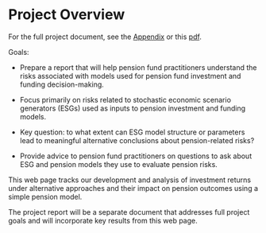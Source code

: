 # Project Overview {.unnumbered}

For the full project document, see the [Appendix](appdx_project_doc.qmd#Project%20document) or this [pdf](https://drive.google.com/file/d/1iAtAQtC2Yn1l8U4jAOOuDGeIAET0K8_g/view?usp=sharing).

Goals:

-   Prepare a report that will help pension fund practitioners understand the risks associated with models used for pension fund investment and funding decision-making.

-   Focus primarily on risks related to stochastic economic scenario generators (ESGs) used as inputs to pension investment and funding models.

-   Key question: to what extent can ESG model structure or parameters lead to meaningful alternative conclusions about pension-related risks?

-   Provide advice to pension fund practitioners on questions to ask about ESG and pension models they use to evaluate pension risks.\


This web page tracks our development and analysis of investment returns under alternative approaches and their impact on pension outcomes using a simple pension model.

The project report will be a separate document that addresses full project goals and will incorporate key results from this web page.
